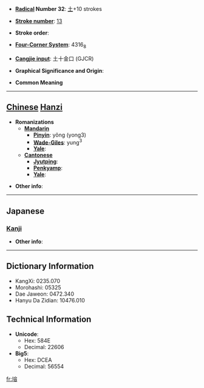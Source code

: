* '''[[Wiktionary:Chinese radical index| Radical]] Number 32''': [[Wiktionary:Chinese radical index 土|土]]+10 strokes

* '''[[Wiktionary:Chinese total strokes index|Stroke number]]''': [[Wiktionary:Chinese total strokes index 13|13]]

* '''Stroke order''': 

* '''[[Wiktionary:Chinese four corner index|Four-Corner System]]''': 4316<sub>8</sub>

* '''[[Wiktionary:Chinese Cangjie index|Cangjie input]]''': 土十金口 (GJCR)

* '''Graphical Significance and Origin''': 

* '''Common Meaning'''

----

== [[Chinese]] [[Hanzi]] ==

* '''Romanizations'''
** '''[[Mandarin]]'''
*** '''[[Pinyin]]''': yǒng (yong3)
*** '''[[Wade-Giles]]''': yung<sup>3</sup>
*** '''[[Yale]]''': 
** '''[[Cantonese]]'''
*** '''[[Jyutping]]''':
*** '''[[Penkyamp]]''': 
*** '''[[Yale]]''': 

* '''Other info''': 

----

==Japanese==
===[[Kanji]]===
{{kanji|on readings=[[よう]] (yō), [[ゆ]] (yu)
|kun readings=
}}

* '''Other info''':  

----

== Dictionary Information ==

* KangXi: 0235.070
* Morohashi: 05325
* Dae Jaweon: 0472.340
* Hanyu Da Zidian: 10476.010

== Technical Information ==

* '''Unicode''':
** Hex: 584E
** Decimal: 22606
* '''Big5''':
** Hex: DCEA
** Decimal: 56554

[[fr:塎]]